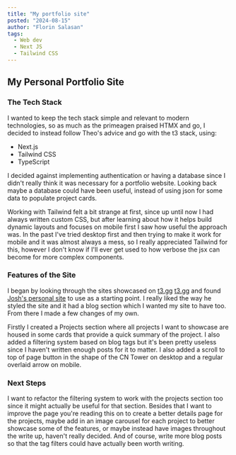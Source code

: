 ```yaml
---
title: "My portfolio site"
posted: "2024-08-15"
author: "Florin Salasan"
tags:
  - Web dev
  - Next JS
  - Tailwind CSS
---
```


## My Personal Portfolio Site

### The Tech Stack

I wanted to keep the tech stack simple and relevant to modern technologies, so as much
as the primeagen praised HTMX and go, I decided to instead follow Theo's advice and go
with the t3 stack, using:

- Next.js
- Tailwind CSS
- TypeScript

I decided against implementing authentication or having a database since I didn't really
think it was necessary for a portfolio website. Looking back maybe a database could have
been useful, instead of using json for some data to populate project cards.

Working with Tailwind felt a bit strange at first, since up until now I had always written
custom CSS, but after learning about how it helps build dynamic layouts and focuses on
mobile first I saw how useful the approach was. In the past I've tried desktop first and
then trying to make it work for mobile and it was almost always a mess, so I really appreciated
Tailwind for this, however I don't know if I'll ever get used to how verbose the jsx can become
for more complex components.

### Features of the Site

I began by looking through the sites showcased on <a href="https://create.t3.gg/en/t3-collection" target="_blank">t3.gg</a>
[t3.gg](https://create.t3.gg/en/t3-collection)
and found [Josh's personal site](https://imjosh.dev) to use as a starting point.
I really liked the way he styled the site and it had a blog section which I wanted my
site to have too. From there I made a few changes of my own.

Firstly I created a Projects section where all projects I want to showcase are housed in
some cards that provide a quick summary of the project. I also added a filtering system
based on blog tags but it's been pretty useless since I haven't written enough posts
for it to matter. I also added a scroll to top of page button in the shape of the CN Tower
on desktop and a regular overlaid arrow on mobile.

### Next Steps

I want to refactor the filtering system to work with the projects section too since it might
actually be useful for that section. Besides that I want to improve the page you're reading
this on to create a better details page for the projects, maybe add in an image carousel
for each project to better showcase some of the features, or maybe instead have images
throughout the write up, haven't really decided. And of course, write more blog posts so that
the tag filters could have actually been worth writing.
